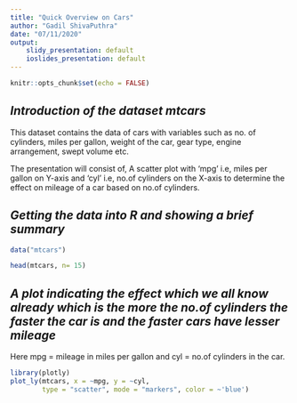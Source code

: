 ```yaml
---
title: "Quick Overview on Cars"
author: "Gadil ShivaPuthra"
date: "07/11/2020"
output: 
    slidy_presentation: default
    ioslides_presentation: default
---
```


```r
knitr::opts_chunk$set(echo = FALSE)
```

## *Introduction of the dataset mtcars*

This dataset contains the data of cars with variables such as no. of cylinders, miles per gallon, weight of the car, gear type, engine arrangement, swept volume etc.

The presentation will consist of, A scatter plot with 'mpg' i.e, miles per gallon on Y-axis and 'cyl' i.e, no.of cylinders on the X-axis to determine the effect on mileage of a car based on no.of cylinders.

## *Getting the data into R and showing a brief summary*

```r
data("mtcars")

head(mtcars, n= 15)
```

## *A plot indicating the effect which we all know already which is the more the no.of cylinders the faster the car is and the faster cars have lesser mileage *

Here mpg =  mileage in miles per gallon 
and  cyl =  no.of cylinders in the car.
```r
library(plotly)
plot_ly(mtcars, x = ~mpg, y = ~cyl, 
        type = "scatter", mode = "markers", color = ~'blue')
```